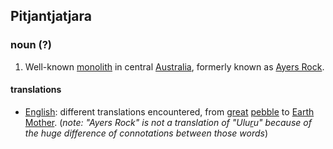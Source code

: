 ==Pitjantjatjara==
===noun (?)===
#Well-known [[monolith]] in central [[Australia]], formerly known as [[Ayers Rock]].
====translations====
*[[English]]: different translations encountered, from [[great]] [[pebble]] to [[Earth]] [[Mother]]. (''note: "Ayers Rock" is not a translation of "Ulu<u>r</u>u" because of the huge difference of connotations between those words'')